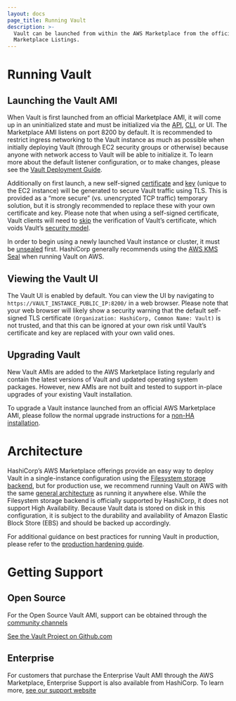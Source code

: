 ```yaml
---
layout: docs
page_title: Running Vault
description: >-
  Vault can be launched from within the AWS Marketplace from the official Vault
  Marketplace Listings.
---
```


# Running Vault

## Launching the Vault AMI

When Vault is first launched from an official Marketplace AMI, it will come up in an uninitialized state and must be initialized via the [API](/api/system/init), [CLI](/docs/commands/operator/init), or UI. The Marketplace AMI listens on port 8200 by default. It is recommended to restrict ingress networking to the Vault instance as much as possible when initially deploying Vault (through EC2 security groups or otherwise) because anyone with network access to Vault will be able to initialize it. To learn more about the default listener configuration, or to make changes, please see the [Vault Deployment Guide](https://learn.hashicorp.com/vault/operations/ops-deployment-guide#listener-stanza).

Additionally on first launch, a new self-signed [certificate](/docs/configuration/listener/tcp#tls_cert_file) and [key](/docs/configuration/listener/tcp#tls_key_file) (unique to the EC2 instance) will be generated to secure Vault traffic using TLS. This is provided as a “more secure” (vs. unencrypted TCP traffic) temporary solution, but it is strongly recommended to replace these with your own certificate and key. Please note that when using a self-signed certificate, Vault clients will need to [skip](/docs/commands#vault_skip_verify) the verification of Vault’s certificate, which voids Vault’s [security model](/docs/internals/security).

In order to begin using a newly launched Vault instance or cluster, it must be [unsealed](/docs/concepts/seal) first. HashiCorp generally recommends using the [AWS KMS Seal](/docs/configuration/seal/awskms) when running Vault on AWS.

## Viewing the Vault UI

The Vault UI is enabled by default. You can view the UI by navigating to `https://VAULT_INSTANCE_PUBLIC_IP:8200/` in a web browser. Please note that your web browser will likely show a security warning that the default self-signed TLS certificate `(Organization: HashiCorp, Common Name: Vault)` is not trusted, and that this can be ignored at your own risk until Vault’s certificate and key are replaced with your own valid ones.

## Upgrading Vault

New Vault AMIs are added to the AWS Marketplace listing regularly and contain the latest versions of Vault and updated operating system packages. However, new AMIs are not built and tested to support in-place upgrades of your existing Vault installation.

To upgrade a Vault instance launched from an official AWS Marketplace AMI, please follow the normal upgrade instructions for a [non-HA installation](/docs/upgrading#non-ha-installations).

# Architecture

HashiCorp’s AWS Marketplace offerings provide an easy way to deploy Vault in a single-instance configuration using the [Filesystem storage backend](/docs/configuration/storage/filesystem), but for production use, we recommend running Vault on AWS with the same [general architecture](/docs/internals/architecture) as running it anywhere else. While the Filesystem storage backend is officially supported by HashiCorp, it does not support High Availability. Because Vault data is stored on disk in this configuration, it is subject to the durability and availability of Amazon Elastic Block Store (EBS) and should be backed up accordingly.

For additional guidance on best practices for running Vault in production, please refer to the [production hardening guide](https://learn.hashicorp.com/vault/day-one/production-hardening).

# Getting Support

## Open Source

For the Open Source Vault AMI, support can be obtained through the [community channels](https://www.vaultproject.io/community)

[See the Vault Project on Github.com](https://github.com/hashicorp/vault)

## Enterprise

For customers that purchase the Enterprise Vault AMI through the AWS Marketplace, Enterprise Support is also available from HashiCorp. To learn more, [see our support website](https://support.hashicorp.com/hc/en-us)
